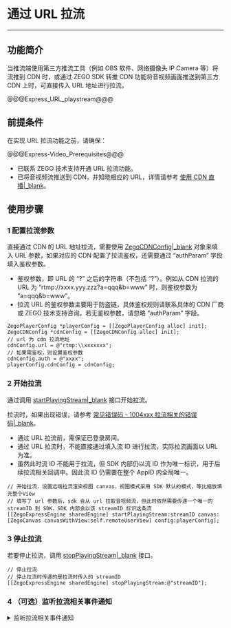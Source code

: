 # 通过 URL 拉流

---

## 功能简介

当推流端使用第三方推流工具（例如 OBS 软件、网络摄像头 IP Camera 等）将流推到 CDN 时，或通过 ZEGO SDK 转推 CDN 功能将音视频画面推送到第三方 CDN 上时，可直接传入 URL 地址进行拉流。

@@@Express_URL_playstream@@@



## 前提条件

在实现 URL 拉流功能之前，请确保：

@@@Express-Video_Prerequisites@@@
- 已联系 ZEGO 技术支持开通 URL 拉流功能。   
- 已将音视频流推送到 CDN，并知晓相应的 URL，详情请参考 [使用 CDN 直播\|_blank](!Publisher_Player_Advanced/RelayToCDN)。


## 使用步骤

<a id="ZegoCDNConfig"></a>

### 1 配置拉流参数

直接通过 CDN 的 URL 地址拉流，需要使用 [ZegoCDNConfig\|_blank](@-ZegoCDNConfig) 对象来填入 URL 参数，如果对应的 CDN 配置了拉流鉴权，还需要通过 “authParam” 字段填入鉴权参数。  

<div class = 'mk-hint'>

- 鉴权参数，即 URL 的 “?” 之后的字符串（不包括 “?”）。例如从 CDN 拉流的 URL 为 “rtmp://xxxx.yyy.zzz?a=qqq&b=www” 时，则鉴权参数为 “a=qqq&b=www”。  
- 拉流 URL 的鉴权参数主要用于防盗链，具体鉴权规则请联系具体的 CDN 厂商或 ZEGO 技术支持咨询。若无鉴权参数，请忽略 “authParam” 字段。
</div>

```objc
ZegoPlayerConfig *playerConfig = [[ZegoPlayerConfig alloc] init];
ZegoCDNConfig *cdnConfig = [[ZegoCDNConfig alloc] init];
// url 为 cdn 拉流地址
cdnConfig.url = @"rtmp:\\xxxxxxx";
// 如果需鉴权，则设置鉴权参数
cdnConfig.auth = @"xxxx";
playerConfig.cdnConfig = cdnConfig;
```

### 2 开始拉流

通过调用 [startPlayingStream\|_blank](@startPlayingStream) 接口开始拉流。

拉流时，如果出现错误，请参考 [常见错误码 - 1004xxx 拉流相关的错误码\|_blank](4377#5)。

<div class= 'mk-warning'>

- 通过 URL 拉流前，需保证已登录房间。
- 通过 URL 拉流时，不能直接通过填入流 ID 进行拉流，实际拉流画面以 URL 为准。
- 虽然此时流 ID 不能用于拉流，但 SDK 内部仍以流 ID 作为唯一标识，用于后续拉流相关回调中。因此流 ID 仍需要在整个 AppID 内全局唯一。
</div>

```objc
// 开始拉流，设置远端拉流渲染视图 canvas，视图模式采用 SDK 默认的模式，等比缩放填充整个View
// 填写了 url 参数后，sdk 会从 url 拉取音视频流，但此时依然需要传递一个唯一的 streamID 到 SDK，SDK 内部会以该 streamID 标识这条流
[[ZegoExpressEngine sharedEngine] startPlayingStream:streamID canvas:[ZegoCanvas canvasWithView:self.remoteUserView] config:playerConfig];
```

### 3 停止拉流

若要停止拉流，调用 [stopPlayingStream\|_blank](@stopPlayingStream) 接口。

```objc
// 停止拉流
// 停止拉流时传递的是拉流时传入的 streamID
[[ZegoExpressEngine sharedEngine] stopPlayingStream:@"streamID"];
```

### 4 （可选）监听拉流相关事件通知

<details class="zg-primary">
    <summary>监听拉流相关事件通知</summary>

可以通过 [onPlayerStateUpdate\|_blank](@onPlayerStateUpdate) 来监听从 CDN 拉流的结果。

<div class = 'mk-warning'>

如果不是使用 ZEGO SDK 进行推流，而是使用第三方推流工具直接进行推流、但是使用 ZEGO SDK 进行拉流，这种场景下推流方没有使用 ZEGO SDK 加入房间，拉流方默认收不到 [onRoomStreamUpdate\|_blank](@onRoomStreamUpdate) 的回调，可以使用 [增加房间流\|_blank](#19561) 与 [删除房间流\|_blank](#19563) 的功能，让拉流端可以收到 [onRoomStreamUpdate \|_blank](@onRoomStreamUpdate) 的回调。
</div>

```objc
//用户拉取音视频流的状态通知
//用户拉取音视频流的状态发生变更时，会收到该回调。如果网络中断导致拉流异常，SDK 会自动进行重试。
- (void)onPlayerStateUpdate:(ZegoPlayerState)state errorCode:(int)errorCode extendedData:(NSDictionary *)extendedData streamID:(NSString *)streamID {
    if (errorCode != 0) {
        NSLog(@"拉流状态出错 streamID: %@, errorCode:%d", streamID, errorCode);
    } else {
        switch (state) {
            case ZegoPlayerStatePlaying:
                NSLog(@"正在拉流中");
                break;
            case ZegoPlayerStatePlayRequesting:
                NSLog(@"正在请求拉流中");
                break;
            case ZegoPlayerStateNoPlay:
                NSLog(@"未进行拉流");
                break;
        }
    }
}
```

</details>
